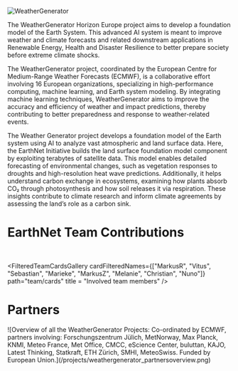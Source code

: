 
![WeatherGenerator](/projects/logo_weathergenerator.png)


The WeatherGenerator Horizon Europe project aims to develop a foundation model of the Earth System. This advanced AI system is meant to improve weather and climate forecasts and related downstream applications in Renewable Energy, Health and Disaster Resilience to better prepare society before extreme climate shocks.

The WeatherGenerator project, coordinated by the European Centre for Medium-Range Weather Forecasts (ECMWF), is a collaborative effort involving 16 European organizations, specializing in high-performance computing, machine learning, and Earth system modeling. By integrating machine learning techniques, WeatherGenerator aims to improve the accuracy and efficiency of weather and impact predictions, thereby contributing to better preparedness and response to weather-related events.

The Weather Generator project develops a foundation model of the Earth system using AI to analyze vast atmospheric and land surface data. Here, the EarthNet Initiative builds the land surface foundation model component by exploiting terabytes of satellite data. This model enables detailed forecasting of environmental changes, such as vegetation responses to droughts and high-resolution heat wave predictions. Additionally, it helps understand carbon exchange in ecosystems, examining how plants absorb CO₂ through photosynthesis and how soil releases it via respiration. These insights contribute to climate research and inform climate agreements by assessing the land’s role as a carbon sink.

<CustomCard
  title="Visit WeatherGenerator.eu "
  description="For further information"
  href="https://weathergenerator.eu/"
/>

<h1 className="text-3xl font-bold text-center -mb-6"> EarthNet Team Contributions </h1>
<br/>

<div className="grid grid-cols-1 md:grid-cols-2 lg:grid-cols-3 gap-4">

  <CustomCard
    title="WeatherGenerator-Land"
    description="We explore self-supervised learning of land surface dynamics with our land surface foundation model WeatherGenerator-Land."
    href="https://github.com/EarthyScience/WeatherGenerator-Land"
    icon={FaGithub}
    showIcon={true}
  />

  <CustomCard
    title="Vegetation modeling for Food Security"
    description="Leveraging WeatherGenerator-Land for drought impact forecasting in a food security context on sub-seasonal to seasonal time scales."
  />

  <CustomCard
    title="Temperature Forecasting for Health"
    description="Downscaling forecasts of heat waves to very high resolution land surface temperature with WeatherGenerator-Land."
  />

  <CustomCard
    title="Biosphere Fluxes"
    description="Diagnosing the exchange of energy, water and carbon between the land surface and the atmosphere using WeatherGenerator-Land embeddings."
  />

</div>

<FilteredTeamCardsGallery
    cardFilteredNames={["MarkusR", "Vitus", "Sebastian", "Marieke", "MarkusZ", "Melanie", "Christian", "Nuno"]}
    path="team/cards"
    title = "Involved team members"
/>

<h1 className="text-3xl font-bold text-center -mb-6">Partners</h1>
<div></div>
![Overview of all the WeatherGenerator Projects: Co-ordinated by ECMWF, partners involving: Forschungszentrum Jülich, MetNorway, Max Planck, KNMI, Meteo France, Met Office, CMCC, eScience Center, buluttan, KAJO, Latest Thinking, Statkraft, ETH Zürich, SMHI, MeteoSwiss. Funded by European Union.](/projects/weathergenerator_partnersoverview.png)